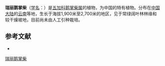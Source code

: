 {{Speciesbox
| name = 瑞丽鹅掌柴
| status = 
| status_system = 
| image = 
| genus = Schefflera
| species = shweliensis
| authority = W. W. Smith
}}

'''瑞丽鹅掌柴'''（[[学名|学名]]：{{lang|la|''Schefflera shweliensis''}}）是[[五加科|五加科]][[鹅掌柴属|鹅掌柴属]]的植物，为中国的特有植物。分布在[[中国大陆|中国大陆]]的[[云南|云南]]等地，生长于海拔1,900米至2,700米的地区，见于常绿阔叶林林缘和较干燥坡地，目前尚未由人工引种栽培。

== 参考文献 ==
<div class="references-small">
* {{cite web| url =http://www.bioinfo.cn/db05/KmzwSpecies.php?action=view&id=1338| title =瑞丽鹅掌柴| work =《中国高等植物数据库全库》| publisher =中国科学院微生物研究所| author =昆明植物研究所| accessdate =2009-02-22| deadurl =yes| archiveurl =https://web.archive.org/web/20160305074305/http://www.bioinfo.cn/db05/KmzwSpecies.php?action=view&id=1338| archivedate =2016-03-05}}
</div>
{{Taxonbar|from=Q15225434}}

[[Category:鹅掌柴属|瑞丽鹅掌柴]]


{{Apiales-stub}}